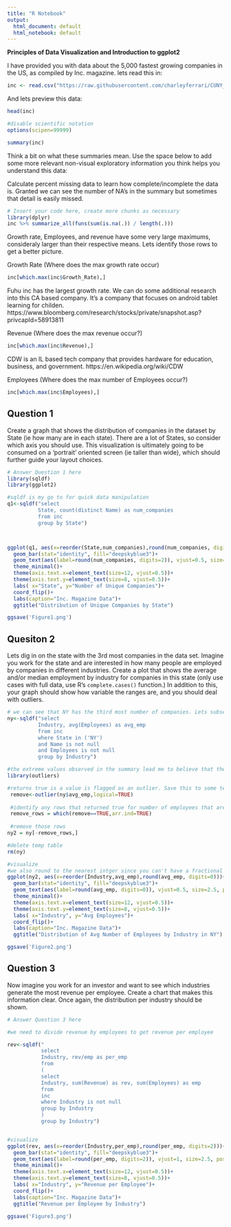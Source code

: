 ---
title: "R Notebook"
output:
  html_document: default
  html_notebook: default
---

**Principles of Data Visualization and Introduction to ggplot2**

I have provided you with data about the 5,000 fastest growing companies in the US, as compiled by Inc. magazine. lets read this in:

```{r message=FALSE, warning=FALSE}
inc <- read.csv("https://raw.githubusercontent.com/charleyferrari/CUNY_DATA_608/master/module1/Data/inc5000_data.csv", header= TRUE)
```

And lets preview this data:

```{r message=FALSE, warning=FALSE}

head(inc)

#disable scientific notation 
options(scipen=99999)
```
```{r message=FALSE, warning=FALSE}
summary(inc)
```

Think a bit on what these summaries mean. Use the space below to add some more relevant non-visual exploratory information you think helps you understand this data:

Calculate percent missing data to learn how complete/incomplete the data is. Granted we can see the number of NA's in the summary but sometimes that detail is easily missed. 
```{r echo=FALSE,message=FALSE, warning=FALSE}
# Insert your code here, create more chunks as necessary
library(dplyr)
inc %>% summarize_all(funs(sum(is.na(.)) / length(.)))
```

Growth rate, Employees, and revenue have some very large maximums, consideraly larger than their respective means. Lets identify those rows to get a better picture. 

Growth Rate (Where does the max growth rate occur)
```{r echo=FALSE,message=FALSE, warning=FALSE}
inc[which.max(inc$Growth_Rate),]
```

Fuhu inc has the largest growth rate. We can do some additional research into this CA based company. It's a company that focuses on android tablet learning for childen. 
https://www.bloomberg.com/research/stocks/private/snapshot.asp?privcapId=58913811

Revenue (Where does the max revenue occur?)
```{r echo=FALSE,message=FALSE, warning=FALSE}
inc[which.max(inc$Revenue),]
```

CDW is an IL based tech company that provides hardware for education, business, and government.
https://en.wikipedia.org/wiki/CDW

Employees (Where does the max number of Employees occur?)
```{r echo=FALSE,message=FALSE, warning=FALSE}
inc[which.max(inc$Employees),]
```


## Question 1

Create a graph that shows the distribution of companies in the dataset by State (ie how many are in each state). There are a lot of States, so consider which axis you should use. This visualization is ultimately going to be consumed on a 'portrait' oriented screen (ie taller than wide), which should further guide your layout choices.

```{r echo=FALSE,message=FALSE, warning=FALSE, fig1, fig.height = 10, fig.width=10}
# Answer Question 1 here
library(sqldf)
library(ggplot2)

#sqldf is my go to for quick data manipulation 
q1<-sqldf("select 
          State, count(distinct Name) as num_companies
          from inc 
          group by State")



ggplot(q1, aes(x=reorder(State,num_companies),round(num_companies, digits=2)))+ 
  geom_bar(stat="identity", fill="deepskyblue3")+
  geom_text(aes(label=round(num_companies, digits=2)), vjust=0.5, size=2.5, position=position_dodge(width = 1), hjust=1.5)+
  theme_minimal()+
  theme(axis.text.x=element_text(size=12, vjust=0.5))+
  theme(axis.text.y=element_text(size=8, vjust=0.5))+
  labs( x="State", y="Number of Unique Companies")+
  coord_flip()+
  labs(caption="Inc. Magazine Data")+  
  ggtitle("Distribution of Unique Companies by State")
```


```{r message=FALSE, warning=FALSE, include=FALSE}
ggsave('Figure1.png')
```


## Quesiton 2

Lets dig in on the state with the 3rd most companies in the data set. Imagine you work for the state and are interested in how many people are employed by companies in different industries. Create a plot that shows the average and/or median employment by industry for companies in this state (only use cases with full data, use R's `complete.cases()` function.) In addition to this, your graph should show how variable the ranges are, and you should deal with outliers.

```{r echo=FALSE,message=FALSE, warning=FALSE, fig2, fig.height = 10, fig.width=10}
# we can see that NY has the third most number of companies. Lets subset NY avg employees by industry, complete cases only
ny<-sqldf("select
          Industry, avg(Employees) as avg_emp
          from inc 
          where State in ('NY') 
          and Name is not null 
          and Employees is not null
          group by Industry")

#the extreme values observed in the summary lead me to believe that there are outliers in our data. Lets check
library(outliers)

#returns true is a value is flagged as an outlier. Save this to some temp variable to then remove from the data
 remove<-outlier(ny$avg_emp,logical=TRUE)
 
 #identify any rows that returned true for number of employees that are outliers 
 remove_rows = which(remove==TRUE,arr.ind=TRUE)
 
 #remove those rows 
ny2 = ny[-remove_rows,]

#delete temp table 
rm(ny)

#visualize 
#we also round to the nearest intger since you can't have a fractional employee 
ggplot(ny2, aes(x=reorder(Industry,avg_emp),round(avg_emp, digits=0)))+ 
  geom_bar(stat="identity", fill="deepskyblue3")+
  geom_text(aes(label=round(avg_emp, digits=0)), vjust=0.5, size=2.5, position=position_dodge(width = 1), hjust=1.5)+
  theme_minimal()+
  theme(axis.text.x=element_text(size=12, vjust=0.5))+
  theme(axis.text.y=element_text(size=8, vjust=0.5))+
  labs( x="Industry", y="Avg Employees")+
  coord_flip()+
  labs(caption="Inc. Magazine Data")+  
  ggtitle("Distribution of Avg Number of Employees by Industry in NY")

```


```{r message=FALSE, warning=FALSE, include=FALSE}
ggsave('Figure2.png')
```

## Question 3

Now imagine you work for an investor and want to see which industries generate the most revenue per employee. Create a chart that makes this information clear. Once again, the distribution per industry should be shown.

```{r echo=FALSE,message=FALSE, warning=FALSE, fig3, fig.height = 10, fig.width=15}
# Answer Question 3 here

#we need to divide revenue by employees to get revenue per employee

rev<-sqldf("
           select 
           Industry, rev/emp as per_emp
           from
           (
           select 
           Industry, sum(Revenue) as rev, sum(Employees) as emp
           from 
           inc
           where Industry is not null
           group by Industry
           )
           group by Industry")


#visualize 
ggplot(rev, aes(x=reorder(Industry,per_emp),round(per_emp, digits=2)))+ 
  geom_bar(stat="identity", fill="deepskyblue3")+
  geom_text(aes(label=round(per_emp, digits=2)), vjust=1, size=2.5, position=position_dodge(width = 2), hjust=1.5)+
  theme_minimal()+
  theme(axis.text.x=element_text(size=12, vjust=0.5))+
  theme(axis.text.y=element_text(size=8, vjust=0.5))+
  labs( x="Industry", y="Revenue per Employee")+
  coord_flip()+
  labs(caption="Inc. Magazine Data")+  
  ggtitle("Revenue per Employee by Industry")

```


```{r message=FALSE, warning=FALSE, include=FALSE}
ggsave('Figure3.png')
```




